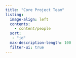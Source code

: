 ```yaml
---
title: "Core Project Team"
listing: 
  image-align: left
  contents: 
    - content/people
  sort:
   - "id"
  max-description-length: 100
  filter-ui: true
---
```


